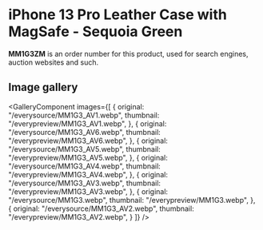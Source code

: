 
# iPhone 13 Pro Leather Case with MagSafe - Sequoia Green

<Callout type='info' emoji='👉🏻'>**MM1G3ZM** is an order number for this product, used for search engines, auction websites and such.</Callout>

## Image gallery

<GalleryComponent
    images={[
      {
        original: "/everysource/MM1G3_AV1.webp",
        thumbnail: "/everypreview/MM1G3_AV1.webp",
      },
      {
        original: "/everysource/MM1G3_AV6.webp",
        thumbnail: "/everypreview/MM1G3_AV6.webp",
      },
      {
        original: "/everysource/MM1G3_AV5.webp",
        thumbnail: "/everypreview/MM1G3_AV5.webp",
      },
      {
        original: "/everysource/MM1G3_AV4.webp",
        thumbnail: "/everypreview/MM1G3_AV4.webp",
      },
      {
        original: "/everysource/MM1G3_AV3.webp",
        thumbnail: "/everypreview/MM1G3_AV3.webp",
      },
      {
        original: "/everysource/MM1G3.webp",
        thumbnail: "/everypreview/MM1G3.webp",
      },
      {
        original: "/everysource/MM1G3_AV2.webp",
        thumbnail: "/everypreview/MM1G3_AV2.webp",
      }
    ]}
  />
